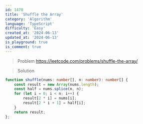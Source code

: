```yaml
---
id: 1470
title: 'Shuffle the Array'
category: 'Algorithm'
language: 'TypeScript'
difficulty: 'Easy'
created_at: '2024-06-13'
updated_at: '2024-06-13'
is_playground: true
is_comment: true
---
```


> Problem
https://leetcode.com/problems/shuffle-the-array/

> Solution

``` typescript
function shuffle(nums: number[], n: number): number[] {
    const result = new Array(nums.length);
    const half = nums.splice(n, n);
    for (let i = 0; i < n; i++) {
        result[2 * i] = nums[i];
        result[2 * i + 1] = half[i];
    }
    return result;
};
```
